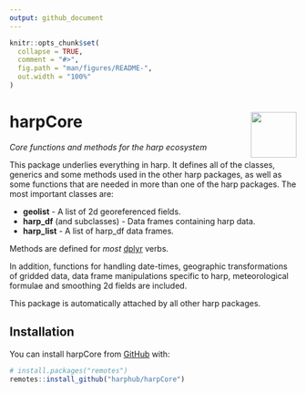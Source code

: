 ```yaml
---
output: github_document
---
```


<!-- README.md is generated from README.Rmd. Please edit that file -->

```r
knitr::opts_chunk$set(
  collapse = TRUE,
  comment = "#>",
  fig.path = "man/figures/README-",
  out.width = "100%"
)
```

# harpCore <img src='man/figures/harp_logo_dark.svg' align="right" width = "80" />
*Core functions and methods for the harp ecosystem*

This package underlies everything in harp. It defines all of the classes, 
generics and some methods used in the other harp packages, as well as some functions 
that are needed in more than one of the harp packages. The most important classes 
are:

* **geolist** - A list of 2d georeferenced fields.
* **harp_df** (and subclasses) - Data frames containing harp data.
* **harp_list** - A list of harp_df data frames.

Methods are defined for *most* [dplyr](https://dplyr.tidyverse.org/) verbs. 

In addition, functions for handling date-times, geographic transformations of 
gridded data, data frame manipulations specific to harp, meteorological 
formulae and smoothing 2d fields are included. 

This package is automatically attached by all other harp packages. 

## Installation

You can install harpCore from [GitHub](https://github.com/) with:

``` r
# install.packages("remotes")
remotes::install_github("harphub/harpCore")
```

